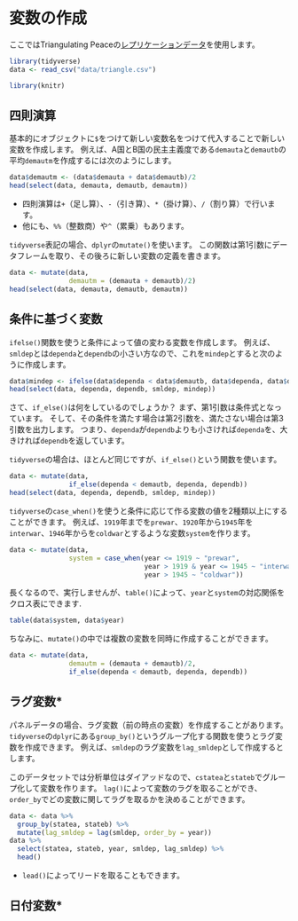 # 変数の作成 {#create-vars}

ここではTriangulating Peaceの[レプリケーションデータ](data/triangle.csv)を使用します。

```r
library(tidyverse)
data <- read_csv("data/triangle.csv")
```

```r
library(knitr)
```

## 四則演算

基本的にオブジェクトに`$`をつけて新しい変数名をつけて代入することで新しい変数を作成します。
例えば、A国とB国の民主主義度である`demauta`と`demautb`の平均`demautm`を作成するには次のようにします。

```r
data$demautm <- (data$demauta + data$demautb)/2
head(select(data, demauta, demautb, demautm))
```

- 四則演算は`+`（足し算）、`-`（引き算）、`*`（掛け算）、`/`（割り算）で行います。
- 他にも、`%%`（整数商）や`^`（累乗）もあります。

`tidyverse`表記の場合、`dplyr`の`mutate()`を使います。
この関数は第1引数にデータフレームを取り、その後ろに新しい変数の定義を書きます。

```r
data <- mutate(data, 
               demautm = (demauta + demautb)/2)
head(select(data, demauta, demautb, demautm))
```

## 条件に基づく変数

`ifelse()`関数を使うと条件によって値の変わる変数を作成します。
例えば、`smldep`とは`dependa`と`dependb`の小さい方なので、これを`mindep`とすると次のように作成します。

```r
data$mindep <- ifelse(data$dependa < data$demautb, data$dependa, data$dependb)
head(select(data, dependa, dependb, smldep, mindep))
```

さて、`if_else()`は何をしているのでしょうか？
まず、第1引数は条件式となっています。
そして、その条件を満たす場合は第2引数を、満たさない場合は第3引数を出力します。
つまり、`dependa`が`dependb`よりも小さければ`dependa`を、大きければ`dependb`を返しています。

`tidyverse`の場合は、ほとんど同じですが、`if_else()`という関数を使います。

```r
data <- mutate(data,
               if_else(dependa < demautb, dependa, dependb))
head(select(data, dependa, dependb, smldep, mindep))
```

`tidyverse`の`case_when()`を使うと条件に応じて作る変数の値を2種類以上にすることができます。
例えば、`1919`年までを`prewar`、`1920`年から`1945`年を`interwar`、`1946`年からを`coldwar`とするような変数`system`を作ります。

```r
data <- mutate(data, 
               system = case_when(year <= 1919 ~ "prewar",
                                  year > 1919 & year <= 1945 ~ "interwar",
                                  year > 1945 ~ "coldwar"))
```

長くなるので、実行しませんが、`table()`によって、`year`と`system`の対応関係をクロス表にできます.

```r
table(data$system, data$year)
```

ちなみに、`mutate()`の中では複数の変数を同時に作成することができます。

```r
data <- mutate(data, 
               demautm = (demauta + demautb)/2,
               if_else(dependa < demautb, dependa, dependb))
```

## ラグ変数*

パネルデータの場合、ラグ変数（前の時点の変数）を作成することがあります。
`tidyverse`の`dplyr`にある`group_by()`というグループ化する関数を使うとラグ変数を作成できます。
例えば、`smldep`のラグ変数を`lag_smldep`として作成するとします。

このデータセットでは分析単位はダイアッドなので、`cstatea`と`stateb`でグループ化して変数を作ります。
`lag()`によって変数のラグを取ることができ、`order_by`でどの変数に関してラグを取るかを決めることができます。

```r
data <- data %>% 
  group_by(statea, stateb) %>% 
  mutate(lag_smldep = lag(smldep, order_by = year))
data %>% 
  select(statea, stateb, year, smldep, lag_smldep) %>% 
  head()
```

- `lead()`によってリードを取ることもできます。

## 日付変数*